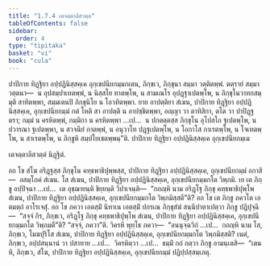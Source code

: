 ```yaml
---
title: "1.7.4 เตจตฺตาลีสวตฺต"
tableOfContents: false
sidebar:
  order: 4
type: "tipitaka"
basket: "vi"
book: "cula"
---
```



<DynamicBreadcrumb />

<Division number="70" book="cula">

<Paragraph number="321" book="cula">
ปาปิกาย ทิฏฺฐิยา อปฺปฏินิสฺสคฺเค อุกฺเขปนียกมฺมกเตน, ภิกฺขเว, ภิกฺขุนา สมฺมา วตฺติตพฺพํ. ตตฺรายํ สมฺมาวตฺตนา—  น อุปสมฺปาเทตพฺพํ, น นิสฺสโย ทาตพฺโพ, น สามเณโร อุปฏฺฐาเปตพฺโพ, น ภิกฺขุโนวาทกสมฺมุติ สาทิตพฺพา, สมฺมเตนปิ ภิกฺขุนิโย น โอวทิตพฺพา. ยาย อาปตฺติยา สํเฆน, ปาปิกาย ทิฏฺฐิยา อปฺปฏินิสฺสคฺเค, อุกฺเขปนียกมฺมํ กตํ โหติ สา อาปตฺติ น อาปชฺชิตพฺพา, อญฺญา วา ตาทิสิกา, ตโต วา ปาปิฏฺฐตรา; กมฺมํ น ครหิตพฺพํ, กมฺมิกา น ครหิตพฺพา …เป…  น ปกตตฺตสฺส ภิกฺขุโน อุโปสโถ ฐเปตพฺโพ, น ปวารณา ฐเปตพฺพา, น สวจนียํ กาตพฺพํ, น อนุวาโท ปฏฺฐเปตพฺโพ, น โอกาโส กาเรตพฺโพ, น โจเทตพฺโพ, น สาเรตพฺโพ, น ภิกฺขูหิ สมฺปโยเชตพฺพนฺ”ติ.

</Paragraph>
</Division>

<Paragraph number="322" type="center" book="cula">
ปาปิกาย ทิฏฺฐิยา อปฺปฏินิสฺสคฺเค อุกฺเขปนียกมฺเม

  
เตจตฺตาลีสวตฺตํ นิฏฺฐิตํ.


</Paragraph>

<Division number="71" book="cula">

<Paragraph number="323" book="cula">
อถ โข สํโฆ อริฏฺฐสฺส ภิกฺขุโน คทฺธพาธิปุพฺพสฺส, ปาปิกาย ทิฏฺฐิยา อปฺปฏินิสฺสคฺเค, อุกฺเขปนียกมฺมํ อกาสิ—  อสมฺโภคํ สํเฆน. โส สํเฆน, ปาปิกาย ทิฏฺฐิยา อปฺปฏินิสฺสคฺเค, อุกฺเขปนียกมฺมกโต วิพฺภมิ. เย เต ภิกฺขู อปฺปิจฺฉา …เป…  เต อุชฺฌายนฺติ ขิยฺยนฺติ วิปาเจนฺติ—  “กถญฺหิ นาม อริฏฺโฐ ภิกฺขุ คทฺธพาธิปุพฺโพ สํเฆน, ปาปิกาย ทิฏฺฐิยา อปฺปฏินิสฺสคฺเค, อุกฺเขปนียกมฺมกโต วิพฺภมิสฺสตี”ติ? อถ โข เต ภิกฺขู ภควโต เอตมตฺถํ อาโรเจสุํ.
</Paragraph>

<Paragraph number="324" book="cula">
อถ โข ภควา เอตสฺมิํ นิทาเน เอตสฺมิํ ปกรเณ ภิกฺขุสํฆํ สนฺนิปาตาเปตฺวา ภิกฺขู ปฏิปุจฺฉิ—  “สจฺจํ กิร, ภิกฺขเว, อริฏฺโฐ ภิกฺขุ คทฺธพาธิปุพฺโพ สํเฆน, ปาปิกาย ทิฏฺฐิยา อปฺปฏินิสฺสคฺเค, อุกฺเขปนียกมฺมกโต วิพฺภมตี”ติ? “สจฺจํ, ภควา”ติ. วิครหิ พุทฺโธ ภควา—  “อนนุจฺฉวิกํ …เป…  กถญฺหิ นาม โส, ภิกฺขเว, โมฆปุริโส สํเฆน, ปาปิกาย ทิฏฺฐิยา อปฺปฏินิสฺสคฺเค, อุกฺเขปนียกมฺมกโต วิพฺภมิสฺสติ? เนตํ, ภิกฺขเว, อปฺปสนฺนานํ วา ปสาทาย …เป…  วิครหิตฺวา …เป…  ธมฺมิํ กถํ กตฺวา ภิกฺขู อามนฺเตสิ—  “เตน หิ, ภิกฺขเว, สํโฆ, ปาปิกาย ทิฏฺฐิยา อปฺปฏินิสฺสคฺเค, อุกฺเขปนียกมฺมํ ปฏิปฺปสฺสมฺเภตุ.
</Paragraph>
</Division>
